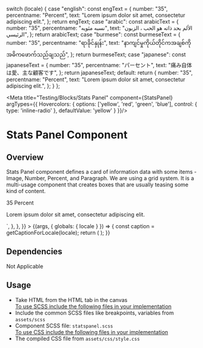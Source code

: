 
  switch (locale) {
    case "english":
      const engText = {
        number: "35",
        percentname: "Percent",
        text: "Lorem ipsum dolor sit amet, consectetur adipiscing elit.",
      };
      return engText;
    case "arabic":
      const arabicText = {
        number: "35",
        percentname: "نسبه مئويه",
        text: "الألم بحد ذاته هو الحب ، الزبون الرئيسي",
      };
      return arabicText;
    case "burmese":
      const burmeseText = {
        number: "35",
        percentname: "ရာခိုင်နှုန်း",
        text: "နာကျင်မှုကိုယ်တိုင်ကအချစ်ကိုအဓိကဖောက်သည်ချသည်",
      };
      return burmeseText;
    case "japanese":
      const japaneseText = {
        number: "35",
        percentname: "パーセント",
        text: "痛み自体は愛、主な顧客です",
      };
      return japaneseText;
    default:
      return {
        number: "35",
        percentname: "Percent",
        text: "Lorem ipsum dolor sit amet, consectetur adipiscing elit.",
      };
  }
};

<Meta title="Testing/Blocks/Stats Panel" component={StatsPanel}  argTypes={{
  Hovercolors: {
    options: ['yellow', 'red', 'green', 'blue'],
    control: { type: 'inline-radio' },
    defaultValue: 'yellow'
  }
}}/>

<style>{`
 .subheading {
    font-weight: 600;
    font-size: 20px;
    color: #333333;
    line-height: 24px;
    margin-bottom: 12px;
    margin-top: 12px;
  }
  .sbdocs .sbdocs-p,
  .sbdocs .sbdocs-li{
    font-size: 1rem;
  }
  .sbdocs .sbdocs-h2 {
    border-bottom: none;
  }
  code {
    font-size: 14px;
    background: #262626;
  }
`}</style>

# Stats Panel Component

## Overview

Stats Panel component defines a card of information data with some items - Image, Number, Percent, and Paragraph. We are using a grid system. It is a multi-usage component that creates boxes that are usually teasing some kind of content.

<Canvas>
  <Story
    name="Stats Panel"
    parameters={{
      docs: {
        source: {
          code: `<div class="grid-x">
  <div class="cell medium-3 statspanel">
    <div class="statspanel__image" style='background-image: url("static/media/stories/assets/images/card2.jpg");'></div>
    <div class="statspanel__box">
      <span class="statspanel__number">35</span>
      <span class="statspanel__per">Percent</span>
      <p>Lorem ipsum dolor sit amet, consectetur adipiscing elit.</p>
    </div>
  </div>
</div>`,
        },
      },
    }}
  >
    {(args, { globals: { locale } }) => {
      const caption = getCaptionForLocale(locale);
      return (
        <StatsPanel
          percent={caption.percentname}
          content={caption.text}
          number={caption.number}
          imageback={BackgroundImg} {...args}
        ></StatsPanel>
      );
    }}
  </Story>
</Canvas>

## Dependencies

Not Applicable

## Usage

<ul>
  <li>Take HTML from the HTML tab in the canvas</li>
  <u>To use SCSS include the following files in your implementation</u>
  <li>
    Include the common SCSS files like breakpoints, variables from <code>assets/scss</code>
  </li>
  <li>
    Component SCSS file: <code>statspanel.scss</code>
  </li>
  <u>To use CSS include the following files in your implementation</u>
  <li>
    The compiled CSS file from <code>assets/css/style.css</code>
  </li>
</ul>
